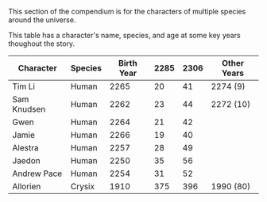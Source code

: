 This section of the compendium is for the characters of multiple species around the universe.

This table has a character's name, species, and age at some key years thoughout the story.

| Character   | Species | Birth Year | 2285 |  2306   | Other Years |
| ----------- | ------- | ---------- | ---- | ------- | ----------- |
| Tim Li      | Human   | 2265       | 20   | 41      | 2274 (9)    |
| Sam Knudsen | Human   | 2262       | 23   | 44      | 2272 (10)   |
| Gwen        | Human   | 2264       | 21   | 42      |             |
| Jamie       | Human   | 2266       | 19   | 40      |             |
| Alestra     | Human   | 2257       | 28   | 49      |             |
| Jaedon      | Human   | 2250       | 35   | 56      |             |
| Andrew Pace | Human   | 2254       | 31   | 52      |             |
| Allorien    | Crysix  | 1910       | 375  | 396     | 1990 (80)   |